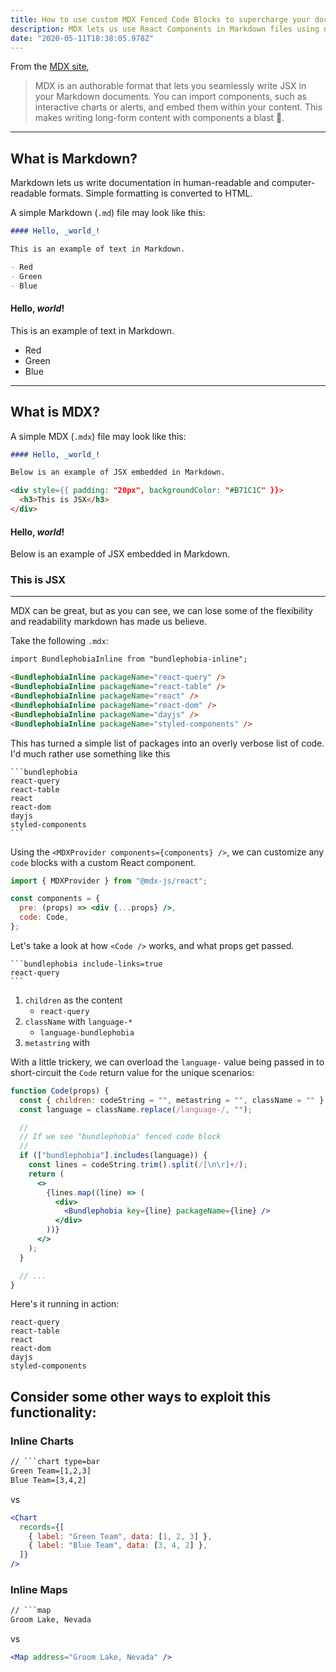 ```yaml
---
title: How to use custom MDX Fenced Code Blocks to supercharge your documentation
description: MDX lets us use React Components in Markdown files using next-generation tooling. Fenced Code Blocks have some unique extensibility points for exposing new functionality from our `.mdx` files.
date: "2020-05-11T18:38:05.978Z"
---
```


From the [MDX site](https://mdxjs.com/),

> MDX is an authorable format that lets you seamlessly write JSX in your Markdown documents. You can import components, such as interactive charts or alerts, and embed them within your content. This makes writing long-form content with components a blast 🚀.

---

## What is Markdown?

Markdown lets us write documentation in human-readable and computer-readable formats. Simple formatting is converted to HTML.

A simple Markdown (`.md`) file may look like this:

```md
#### Hello, _world_!

This is an example of text in Markdown.

- Red
- Green
- Blue
```

#### Hello, _world_!

This is an example of text in Markdown.

- Red
- Green
- Blue

---

## What is MDX?

A simple MDX (`.mdx`) file may look like this:

```md title=mdx
#### Hello, _world_!

Below is an example of JSX embedded in Markdown.

<div style={{ padding: "20px", backgroundColor: "#B71C1C" }}>
  <h3>This is JSX</h3>
</div>
```

#### Hello, _world_!

Below is an example of JSX embedded in Markdown.

<div style={{ padding: "20px", backgroundColor: "#B71C1C" }}>
  <h3>This is JSX</h3>
</div>

---

MDX can be great, but as you can see, we can lose some of the flexibility and readability markdown has made us believe.

Take the following `.mdx`:

```md title=mdx
import BundlephobiaInline from "bundlephobia-inline";

<BundlephobiaInline packageName="react-query" />
<BundlephobiaInline packageName="react-table" />
<BundlephobiaInline packageName="react" />
<BundlephobiaInline packageName="react-dom" />
<BundlephobiaInline packageName="dayjs" />
<BundlephobiaInline packageName="styled-components" />
```

This has turned a simple list of packages into an overly verbose list of code. I'd much rather use something like this

    ```bundlephobia
    react-query
    react-table
    react
    react-dom
    dayjs
    styled-components
    ```

Using the `<MDXProvider components={components} />`, we can customize any `code` blocks with a custom React component.

```jsx
import { MDXProvider } from "@mdx-js/react";

const components = {
  pre: (props) => <div {...props} />,
  code: Code,
};
```

Let's take a look at how `<Code />` works, and what props get passed.

    ```bundlephobia include-links=true
    react-query
    ```

1. `children` as the content
   - `react-query`
2. `className` with `language-*`
   - `language-bundlephobia`
3. `metastring` with

With a little trickery, we can overload the `language-` value being passed in to short-circuit the `Code` return value for the unique scenarios:

```jsx {3}
function Code(props) {
  const { children: codeString = "", metastring = "", className = "" } = props;
  const language = className.replace(/language-/, "");

  //
  // If we see "bundlephobia" fenced code block
  //
  if (["bundlephobia"].includes(language)) {
    const lines = codeString.trim().split(/[\n\r]+/);
    return (
      <>
        {lines.map((line) => (
          <div>
            <Bundlephobia key={line} packageName={line} />
          </div>
        ))}
      </>
    );
  }

  // ...
}
```

Here's it running in action:

```bundlephobia
react-query
react-table
react
react-dom
dayjs
styled-components
```

## Consider some other ways to exploit this functionality:

### Inline Charts

````txt title=chart
// ```chart type=bar
Green Team=[1,2,3]
Blue Team=[3,4,2]
````

vs

```jsx
<Chart
  records={[
    { label: "Green Team", data: [1, 2, 3] },
    { label: "Blue Team", data: [3, 4, 2] },
  ]}
/>
```

### Inline Maps

````txt title=map
// ```map
Groom Lake, Nevada
````

vs

```jsx
<Map address="Groom Lake, Nevada" />
```
